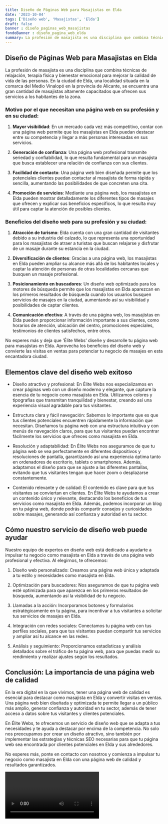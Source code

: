 ```yaml
---
title: Diseño de Páginas Web para Masajistas en Elda
date: '2023-10-04'
tags: ['Diseño web', 'Masajistas', 'Elda']
draft: false
banner : diseño_paginas_web_masajistas
fondoBanner : diseño_pagina_web_elda
summary: La profesión de masajista es una disciplina que combina técnicas de relajación, terapia física y bienestar emocional para mejorar la calidad de vida de las personas. En la ciudad de Elda, una localidad situada en la comarca del Medio Vinalopó en la provincia de Alicante, se encuentra una gran cantidad de masajistas altamente capacitados que ofrecen sus servicios a los habitantes de la zona.
---
```


## Diseño de Páginas Web para Masajistas en Elda

La profesión de masajista es una disciplina que combina técnicas de relajación, terapia física y bienestar emocional para mejorar la calidad de vida de las personas. En la ciudad de Elda, una localidad situada en la comarca del Medio Vinalopó en la provincia de Alicante, se encuentra una gran cantidad de masajistas altamente capacitados que ofrecen sus servicios a los habitantes de la zona.

### Motivo por el que necesitan una página web en su profesión y en su ciudad:

1. **Mayor visibilidad**: En un mercado cada vez más competitivo, contar con una página web permite que los masajistas en Elda puedan destacar entre su competencia y llegar a más personas interesadas en sus servicios.

2. **Generación de confianza**: Una página web profesional transmite seriedad y confiabilidad, lo que resulta fundamental para un masajista que busca establecer una relación de confianza con sus clientes.

3. **Facilidad de contacto**: Una página web bien diseñada permite que los potenciales clientes puedan contactar al masajista de forma rápida y sencilla, aumentando las posibilidades de que concreten una cita.

4. **Promoción de servicios**: Mediante una página web, los masajistas en Elda pueden mostrar detalladamente los diferentes tipos de masajes que ofrecen y explicar sus beneficios específicos, lo que resulta muy útil para captar la atención de posibles clientes.

### Beneficios del diseño web para su profesión y su ciudad:

1. **Atracción de turismo**: Elda cuenta con una gran cantidad de visitantes debido a su industria del calzado, lo que representa una oportunidad para los masajistas de atraer a turistas que buscan relajarse y disfrutar de un masaje durante su estancia en la ciudad.

2. **Diversificación de clientes**: Gracias a una página web, los masajistas en Elda pueden ampliar su alcance más allá de los habitantes locales y captar la atención de personas de otras localidades cercanas que busquen un masaje profesional.

3. **Posicionamiento en buscadores**: Un diseño web optimizado para los motores de búsqueda permite que los masajistas en Elda aparezcan en los primeros resultados de búsqueda cuando los usuarios busquen servicios de masajes en la ciudad, aumentando así su visibilidad y posibilidades de captar clientes.

4. **Comunicación efectiva**: A través de una página web, los masajistas en Elda pueden proporcionar información importante a sus clientes, como horarios de atención, ubicación del centro, promociones especiales, testimonios de clientes satisfechos, entre otros.

No esperes más y deja que 'Élite Webs' diseñe y desarrolle tu página web para masajistas en Elda. Aprovecha los beneficios del diseño web y convierte las visitas en ventas para potenciar tu negocio de masajes en esta encantadora ciudad.

<GifSeo />

<Cta />

## Elementos clave del diseño web exitoso

- Diseño atractivo y profesional: En Élite Webs nos especializamos en crear páginas web con un diseño moderno y elegante, que capture la esencia de tu negocio como masajista en Elda. Utilizamos colores y tipografías que transmitan tranquilidad y bienestar, creando así una experiencia visual agradable para tus visitantes.

- Estructura clara y fácil navegación: Sabemos lo importante que es que tus clientes potenciales encuentren rápidamente la información que necesitan. Diseñamos tu página web con una estructura intuitiva y con menús de navegación claros, para que tus visitantes puedan encontrar fácilmente los servicios que ofreces como masajista en Elda.

- Resolución y adaptabilidad: En Élite Webs nos aseguramos de que tu página web se vea perfectamente en diferentes dispositivos y resoluciones de pantalla, garantizando así una experiencia óptima tanto en ordenadores de escritorio, tablets o smartphones. Además, adaptamos el diseño para que se ajuste a las diferentes pantallas, evitando que tus visitantes tengan que hacer zoom o desplazarse constantemente.

- Contenido relevante y de calidad: El contenido es clave para que tus visitantes se conviertan en clientes. En Élite Webs te ayudamos a crear un contenido único y relevante, destacando los beneficios de tus servicios como masajista en Elda. Además, podemos incorporar un blog en tu página web, donde podrás compartir consejos y curiosidades sobre masajes, generando así confianza y autoridad en tu sector.

## Cómo nuestro servicio de diseño web puede ayudar

Nuestro equipo de expertos en diseño web está dedicado a ayudarte a impulsar tu negocio como masajista en Elda a través de una página web profesional y efectiva. Al elegirnos, te ofrecemos:

1. Diseño web personalizado: Creamos una página web única y adaptada a tu estilo y necesidades como masajista en Elda.

2. Optimización para buscadores: Nos aseguramos de que tu página web esté optimizada para que aparezca en los primeros resultados de búsqueda, aumentando así la visibilidad de tu negocio.

3. Llamadas a la acción: Incorporamos botones y formularios estratégicamente en tu página, para incentivar a tus visitantes a solicitar tus servicios de masajes en Elda.

4. Integración con redes sociales: Conectamos tu página web con tus perfiles sociales, para que tus visitantes puedan compartir tus servicios y ampliar así tu alcance en las redes.

5. Análisis y seguimiento: Proporcionamos estadísticas y análisis detallados sobre el tráfico de tu página web, para que puedas medir su rendimiento y realizar ajustes según los resultados.

## Conclusión: La importancia de una página web de calidad

En la era digital en la que vivimos, tener una página web de calidad es esencial para destacar como masajista en Elda y convertir visitas en ventas. Una página web bien diseñada y optimizada te permite llegar a un público más amplio, generar confianza y autoridad en tu sector, además de tener acceso a datos sobre tus visitantes y clientes potenciales.

En Élite Webs, te ofrecemos un servicio de diseño web que se adapta a tus necesidades y te ayuda a destacar por encima de la competencia. No solo nos preocupamos por crear un diseño atractivo, sino también por implementar las estrategias y técnicas SEO necesarias para que tu página web sea encontrada por clientes potenciales en Elda y sus alrededores.

No esperes más, ponte en contacto con nosotros y comienza a impulsar tu negocio como masajista en Elda con una página web de calidad y resultados garantizados.

<Video />

<CtaBot job='Masajistas' city='Elda'/>

<Gmaps query='Elda+españa+maps' />